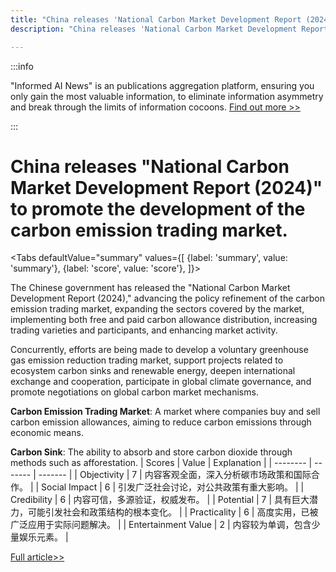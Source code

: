 ```yaml
---
title: "China releases 'National Carbon Market Development Report (2024)' to promote the development of the carbon emission trading market."
description: "China releases 'National Carbon Market Development Report (2024)' to promote the development of the carbon emission trading market."

---
```



:::info

"Informed AI News" is an publications aggregation platform, ensuring you only gain the most valuable information, to eliminate information asymmetry and break through the limits of information cocoons.  [Find out more >>](/)

:::

# China releases "National Carbon Market Development Report (2024)" to promote the development of the carbon emission trading market.


<Tabs
	defaultValue="summary"
	values={[
	{label: 'summary', value: 'summary'},
	{label: 'score', value: 'score'},
]}>
<TabItem value="summary">


The Chinese government has released the "National Carbon Market Development Report (2024)," advancing the policy refinement of the carbon emission trading market, expanding the sectors covered by the market, implementing both free and paid carbon allowance distribution, increasing trading varieties and participants, and enhancing market activity.

Concurrently, efforts are being made to develop a voluntary greenhouse gas emission reduction trading market, support projects related to ecosystem carbon sinks and renewable energy, deepen international exchange and cooperation, participate in global climate governance, and promote negotiations on global carbon market mechanisms.

**Carbon Emission Trading Market**: A market where companies buy and sell carbon emission allowances, aiming to reduce carbon emissions through economic means.

**Carbon Sink**: The ability to absorb and store carbon dioxide through methods such as afforestation.
</TabItem>
<TabItem value="score">
	| Scores     | Value   | Explanation |
	| -------- | ------- | ------- |
	| Objectivity  | 7    | 内容客观全面，深入分析碳市场政策和国际合作。    |
	| Social Impact | 6     | 引发广泛社会讨论，对公共政策有重大影响。    |
	| Credibility    | 6    | 内容可信，多源验证，权威发布。    |
	| Potential    | 7    | 具有巨大潜力，可能引发社会和政策结构的根本变化。    |
	| Practicality    | 6    | 高度实用，已被广泛应用于实际问题解决。    |
	| Entertainment Value    | 2    | 内容较为单调，包含少量娱乐元素。    |
</TabItem>
</Tabs>

[Full article>>](https://readhub.cn/topic/8bQT5zcCnxL)
